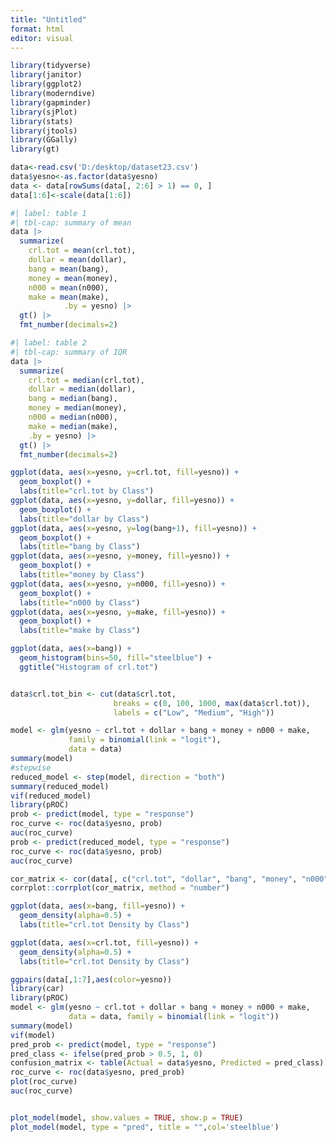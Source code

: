 ```yaml
---
title: "Untitled"
format: html
editor: visual
---
```


```r
library(tidyverse)
library(janitor)
library(ggplot2)
library(moderndive)
library(gapminder)
library(sjPlot)
library(stats)
library(jtools)
library(GGally)
library(gt)
```

```r
data<-read.csv('D:/desktop/dataset23.csv')
data$yesno<-as.factor(data$yesno)
data <- data[rowSums(data[, 2:6] > 1) == 0, ]
data[1:6]<-scale(data[1:6])
```

```r
#| label: table 1
#| tbl-cap: summary of mean
data |>
  summarize(
    crl.tot = mean(crl.tot),
    dollar = mean(dollar),
    bang = mean(bang),
    money = mean(money),
    n000 = mean(n000),
    make = mean(make),
            .by = yesno) |>
  gt() |>
  fmt_number(decimals=2)
```

```r
#| label: table 2
#| tbl-cap: summary of IQR
data |>
  summarize(
    crl.tot = median(crl.tot),
    dollar = median(dollar),
    bang = median(bang),
    money = median(money),
    n000 = median(n000),
    make = median(make),
    .by = yesno) |>
  gt() |>
  fmt_number(decimals=2)
```

```r
ggplot(data, aes(x=yesno, y=crl.tot, fill=yesno)) +
  geom_boxplot() +
  labs(title="crl.tot by Class")
ggplot(data, aes(x=yesno, y=dollar, fill=yesno)) +
  geom_boxplot() +
  labs(title="dollar by Class")
ggplot(data, aes(x=yesno, y=log(bang+1), fill=yesno)) +
  geom_boxplot() +
  labs(title="bang by Class")
ggplot(data, aes(x=yesno, y=money, fill=yesno)) +
  geom_boxplot() +
  labs(title="money by Class")
ggplot(data, aes(x=yesno, y=n000, fill=yesno)) +
  geom_boxplot() +
  labs(title="n000 by Class")
ggplot(data, aes(x=yesno, y=make, fill=yesno)) +
  geom_boxplot() +
  labs(title="make by Class")

ggplot(data, aes(x=bang)) + 
  geom_histogram(bins=50, fill="steelblue") +
  ggtitle("Histogram of crl.tot")


data$crl.tot_bin <- cut(data$crl.tot, 
                       breaks = c(0, 100, 1000, max(data$crl.tot)),
                       labels = c("Low", "Medium", "High"))
```

```r
model <- glm(yesno ~ crl.tot + dollar + bang + money + n000 + make,
             family = binomial(link = "logit"),
             data = data)
summary(model)
#stepwise
reduced_model <- step(model, direction = "both")
summary(reduced_model)
vif(reduced_model)
library(pROC)
prob <- predict(model, type = "response")
roc_curve <- roc(data$yesno, prob)
auc(roc_curve)
prob <- predict(reduced_model, type = "response")
roc_curve <- roc(data$yesno, prob)
auc(roc_curve)

cor_matrix <- cor(data[, c("crl.tot", "dollar", "bang", "money", "n000", "make")])
corrplot::corrplot(cor_matrix, method = "number") 

```

```r
ggplot(data, aes(x=bang, fill=yesno)) +
  geom_density(alpha=0.5) +
  labs(title="crl.tot Density by Class")

ggplot(data, aes(x=crl.tot, fill=yesno)) +
  geom_density(alpha=0.5) +
  labs(title="crl.tot Density by Class")

ggpairs(data[,1:7],aes(color=yesno))
library(car)
library(pROC)
model <- glm(yesno ~ crl.tot + dollar + bang + money + n000 + make, 
             data = data, family = binomial(link = "logit"))
summary(model)
vif(model)
pred_prob <- predict(model, type = "response")
pred_class <- ifelse(pred_prob > 0.5, 1, 0)
confusion_matrix <- table(Actual = data$yesno, Predicted = pred_class)
roc_curve <- roc(data$yesno, pred_prob)
plot(roc_curve)
auc(roc_curve)


plot_model(model, show.values = TRUE, show.p = TRUE)
plot_model(model, type = "pred", title = "",col='steelblue')
```
